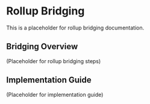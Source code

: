 # Rollup Bridging

This is a placeholder for rollup bridging documentation.

## Bridging Overview

(Placeholder for rollup bridging steps)

## Implementation Guide

(Placeholder for implementation guide) 
